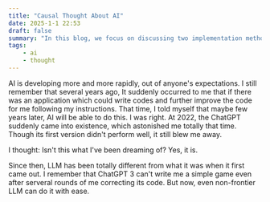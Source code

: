 ```yaml
---
title: "Causal Thought About AI"
date: 2025-1-1 22:53
draft: false
summary: "In this blog, we focus on discussing two implementation methods, both of which can effectively detect whether the player's y-value is below a specified value."
tags: 
    - ai
    - thought
---
```


AI is developing more and more rapidly, out of anyone's expectations. I still remember that several years ago, It suddenly occurred to me that if there was an application which could write codes and further improve the code for me following my instructions. That time, I told myself that maybe few years later, AI will be able to do this. I was right. At 2022, the ChatGPT suddenly came into existence, which astonished me totally that time. Though its first version didn't perform well, it still blew me away.

I thought: Isn't this what I've been dreaming of? Yes, it is.

Since then, LLM has been totally different from what it was when it first came out. I remember that ChatGPT 3 can't write me a simple game even after serveral rounds of me correcting its code. But now, even non-frontier LLM can do it with ease.